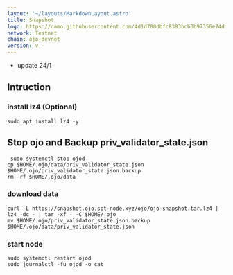 ```yaml
---
layout: '~/layouts/MarkdownLayout.astro'
title: Snapshot
logo: https://camo.githubusercontent.com/4d1d700dbfc8383bcb3b97356e74df9f745a74f77ef0f8d1f0c46be4512f6c05/68747470733a2f2f7062732e7477696d672e636f6d2f70726f66696c655f696d616765732f313630333131313038343538333335383436342f68513453306341305f343030783430302e6a7067
network: Testnet
chain: ojo-devnet
version: v -
---
```

- update 24/1

## Intruction

### install lz4 (Optional)
```
sudo apt install lz4 -y
```
## Stop ojo and Backup priv_validator_state.json
```
 sudo systemctl stop ojod
cp $HOME/.ojo/data/priv_validator_state.json $HOME/.ojo/priv_validator_state.json.backup
rm -rf $HOME/.ojo/data
```

### download data

```
curl -L https://snapshot.ojo.spt-node.xyz/ojo/ojo-snapshot.tar.lz4 | lz4 -dc - | tar -xf - -C $HOME/.ojo
mv $HOME/.ojo/priv_validator_state.json.backup $HOME/.ojo/data/priv_validator_state.json
```

### start node

```
sudo systemctl restart ojod
sudo journalctl -fu ojod -o cat
```
